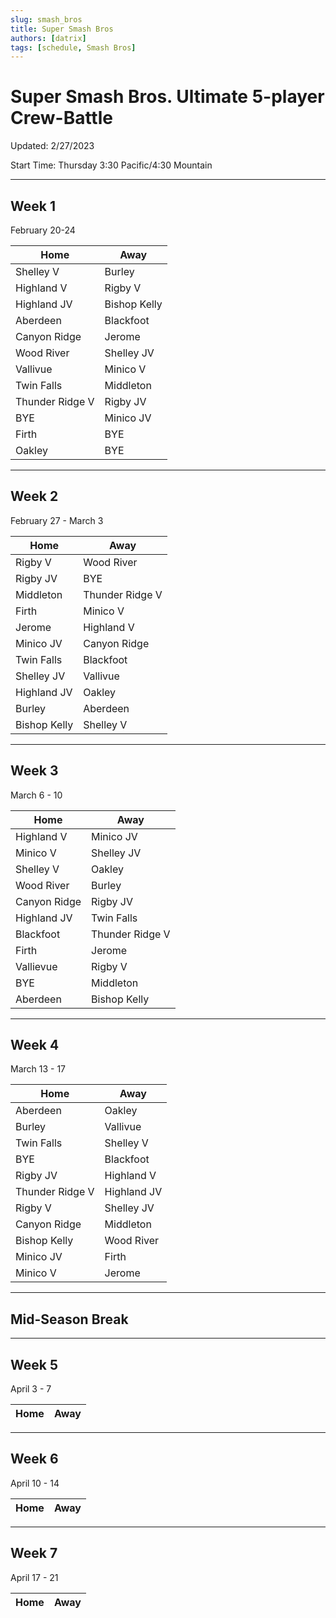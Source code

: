 ```yaml
---
slug: smash_bros
title: Super Smash Bros
authors: [datrix]
tags: [schedule, Smash Bros]
---
```


# Super Smash Bros. Ultimate 5-player Crew-Battle
Updated: 2/27/2023

Start Time: Thursday 3:30 Pacific/4:30 Mountain

---
## Week 1
February 20-24

| Home | Away |
|---|---|
|Shelley V	|	Burley|
|Highland V	|	Rigby V|
|Highland JV	|	Bishop Kelly|
|Aberdeen	|	Blackfoot|
|Canyon Ridge	|	Jerome|
|Wood River	|	Shelley JV|
|Vallivue	|	Minico V|
|Twin Falls	|	Middleton|
|Thunder Ridge V	|	Rigby JV|
|BYE	|	Minico JV|
|Firth	|	BYE|
|Oakley	|	BYE|

---
## Week 2
February 27 - March 3

| Home | Away |
|---|---|
|Rigby V	|	Wood River|
|Rigby JV	|	BYE|
|Middleton	|	Thunder Ridge V|
|Firth	|	Minico V|
|Jerome	|	Highland V|
|Minico JV	|	Canyon Ridge|
|Twin Falls	|	Blackfoot|
|Shelley JV	|	Vallivue|
|Highland JV	|	Oakley|
|Burley	|	Aberdeen|
|Bishop Kelly	|	Shelley V|

---
## Week 3
March 6 - 10

| Home | Away |
|---|---|
|Highland V	|	Minico JV|
|Minico V	|	Shelley JV|
|Shelley V	|	Oakley|
|Wood River	|	Burley|
|Canyon Ridge	|	Rigby JV|
|Highland JV	|	Twin Falls|
|Blackfoot	|	Thunder Ridge V|
|Firth	|	Jerome|
|Vallievue	|	Rigby V|
|BYE	|	Middleton|
|Aberdeen	|	Bishop Kelly|

---
## Week 4
March 13 - 17

| Home | Away |
|---|---|
|Aberdeen	|	Oakley|
|Burley	|	Vallivue|
|Twin Falls	|	Shelley V|
|BYE	|	Blackfoot|
|Rigby JV	|	Highland V|
|Thunder Ridge V	|	Highland JV|
|Rigby V	|	Shelley JV|
|Canyon Ridge	|	Middleton|
|Bishop Kelly	|	Wood River|
|Minico JV	|	Firth|
|Minico V	|	Jerome|

---
## Mid-Season Break

---
## Week 5
April 3 - 7

| Home | Away |
|---|---|

---
## Week 6
April 10 - 14

| Home | Away |
|---|---|

---
## Week 7
April 17 - 21

| Home | Away |
|---|---|
